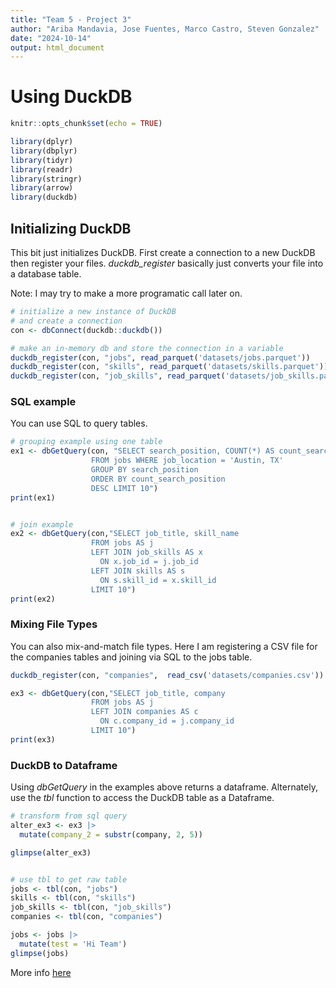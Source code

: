 ```yaml
---
title: "Team 5 - Project 3"
author: "Ariba Mandavia, Jose Fuentes, Marco Castro, Steven Gonzalez"
date: "2024-10-14"
output: html_document
---
```


# Using DuckDB
  
```r
knitr::opts_chunk$set(echo = TRUE)

library(dplyr)
library(dbplyr)
library(tidyr)
library(readr)
library(stringr)
library(arrow)
library(duckdb)

```

## Initializing DuckDB

This bit just initializes DuckDB. First create a connection to a new DuckDB then register your files. _duckdb_register_ basically just converts your file into a database table.

Note: I may try to make a more programatic call later on. 

```r
# initialize a new instance of DuckDB 
# and create a connection
con <- dbConnect(duckdb::duckdb())

# make an in-memory db and store the connection in a variable
duckdb_register(con, "jobs", read_parquet('datasets/jobs.parquet'))
duckdb_register(con, "skills", read_parquet('datasets/skills.parquet'))
duckdb_register(con, "job_skills", read_parquet('datasets/job_skills.parquet'))

```
### SQL example

You can use SQL to query tables. 


```r

# grouping example using one table
ex1 <- dbGetQuery(con, "SELECT search_position, COUNT(*) AS count_search_position 
                  FROM jobs WHERE job_location = 'Austin, TX' 
                  GROUP BY search_position 
                  ORDER BY count_search_position 
                  DESC LIMIT 10")
print(ex1)


# join example
ex2 <- dbGetQuery(con,"SELECT job_title, skill_name
                  FROM jobs AS j
                  LEFT JOIN job_skills AS x
                    ON x.job_id = j.job_id 
                  LEFT JOIN skills AS s 
                    ON s.skill_id = x.skill_id 
                  LIMIT 10")
print(ex2)

```
### Mixing File Types
You can also mix-and-match file types. Here I am registering a CSV file for the companies tables and joining via SQL to the jobs table.

```r
duckdb_register(con, "companies",  read_csv('datasets/companies.csv'))

ex3 <- dbGetQuery(con,"SELECT job_title, company
                  FROM jobs AS j
                  LEFT JOIN companies AS c
                    ON c.company_id = j.company_id
                  LIMIT 10")
print(ex3)                
```


### DuckDB to Dataframe
Using _dbGetQuery_ in the examples above returns a dataframe. Alternately, use the _tbl_ function to access the DuckDB table as a Dataframe. 

```r
# transform from sql query
alter_ex3 <- ex3 |>
  mutate(company_2 = substr(company, 2, 5))

glimpse(alter_ex3)


# use tbl to get raw table
jobs <- tbl(con, "jobs")
skills <- tbl(con, "skills")
job_skills <- tbl(con, "job_skills")
companies <- tbl(con, "companies")

jobs <- jobs |>
  mutate(test = 'Hi Team')
glimpse(jobs)

```

More info [here](https://duckdb.org/docs/api/r) 

